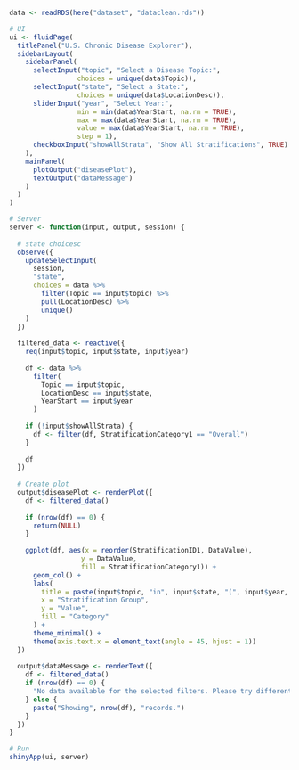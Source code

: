 ```r
data <- readRDS(here("dataset", "dataclean.rds"))
```

```r
# UI
ui <- fluidPage(
  titlePanel("U.S. Chronic Disease Explorer"),
  sidebarLayout(
    sidebarPanel(
      selectInput("topic", "Select a Disease Topic:",
                 choices = unique(data$Topic)),
      selectInput("state", "Select a State:",
                 choices = unique(data$LocationDesc)),
      sliderInput("year", "Select Year:",
                 min = min(data$YearStart, na.rm = TRUE),
                 max = max(data$YearStart, na.rm = TRUE),
                 value = max(data$YearStart, na.rm = TRUE),
                 step = 1),
      checkboxInput("showAllStrata", "Show All Stratifications", TRUE)
    ),
    mainPanel(
      plotOutput("diseasePlot"),
      textOutput("dataMessage")
    )
  )
)
```

```r
# Server
server <- function(input, output, session) {
  
  # state choicesc
  observe({
    updateSelectInput(
      session, 
      "state",
      choices = data %>% 
        filter(Topic == input$topic) %>% 
        pull(LocationDesc) %>% 
        unique()
    )
  })
  
  filtered_data <- reactive({
    req(input$topic, input$state, input$year)
    
    df <- data %>%
      filter(
        Topic == input$topic,
        LocationDesc == input$state,
        YearStart == input$year
      )
    
    if (!input$showAllStrata) {
      df <- filter(df, StratificationCategory1 == "Overall")
    }
    
    df
  })
  
  # Create plot
  output$diseasePlot <- renderPlot({
    df <- filtered_data()
    
    if (nrow(df) == 0) {
      return(NULL)
    }
    
    ggplot(df, aes(x = reorder(StratificationID1, DataValue), 
                  y = DataValue, 
                  fill = StratificationCategory1)) +
      geom_col() +
      labs(
        title = paste(input$topic, "in", input$state, "(", input$year, ")"),
        x = "Stratification Group",
        y = "Value",
        fill = "Category"
      ) +
      theme_minimal() +
      theme(axis.text.x = element_text(angle = 45, hjust = 1))
  })
  
  output$dataMessage <- renderText({
    df <- filtered_data()
    if (nrow(df) == 0) {
      "No data available for the selected filters. Please try different options."
    } else {
      paste("Showing", nrow(df), "records.")
    }
  })
}
```

```r
# Run 
shinyApp(ui, server)
```
